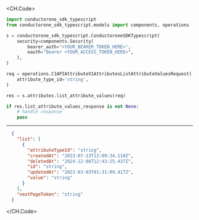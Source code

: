 
<CH.Code>
```python ListAttributeValues.py
import conductorone_sdk_typescript
from conductorone_sdk_typescript.models import components, operations

s = conductorone_sdk_typescript.ConductoroneSDKTypescript(
    security=components.Security(
        bearer_auth="<YOUR_BEARER_TOKEN_HERE>",
        oauth="Bearer <YOUR_ACCESS_TOKEN_HERE>",
    ),
)

req = operations.C1APIAttributeV1AttributesListAttributeValuesRequest(
    attribute_type_id='string',
)

res = s.attributes.list_attribute_values(req)

if res.list_attribute_values_response is not None:
    # handle response
    pass
```
---

```json Example Response
  {
    "list": [
      {
        "attributeTypeId": "string",
        "createdAt": "2023-07-13T13:09:34.110Z",
        "deletedAt": "2024-12-06T12:43:25.437Z",
        "id": "string",
        "updatedAt": "2022-03-03T01:31:09.417Z",
        "value": "string"
      }
    ],
    "nextPageToken": "string"
  }
```
</CH.Code>
